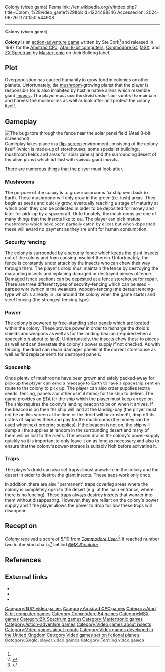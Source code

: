 Colony (video game)
Permalink: //en.wikipedia.org/w/index.php?title=Colony_%28video_game%29&oldid=1224498846
Accessed on: 2024-06-26T17:01:50.544908



------
Colony (video game)
{{About|the 1987 arcade adventure game|the 1988 first-person shooter|The Colony (video game)}}
{{Infobox video game
| title  = Colony
| image = colonygame.jpg
| developer = [[MC Lothlorien|Icon Design]]<ref name='rgrescue'>{{cite magazine |title=The Making of Rescue|magazine=Retro Gamer|issue=181|publisher=Future Publishing|date=17 May 2018|page=42-43}}</ref>
| publisher = [[Mastertronic]] (Bulldog)
| designer = Ste Cork
| engine =
| released ={{Video game release|EU|1987}}
| genre = [[Action-adventure game|Action-adventure]]
| modes = [[Single-player]]
| platforms = [[Amstrad CPC]], [[Atari 8-bit]], [[Commodore 64]], [[MSX]], [[ZX Spectrum]]
}}

'''''Colony''''' is an [[action-adventure game]] written by Ste Cork<ref name='rgrescue' /> and released in 1987 for the [[Amstrad CPC]], [[Atari 8-bit computers]], [[Commodore 64]], [[MSX]], and [[ZX Spectrum]] by [[Mastertronic]] on their Bulldog label.

==Plot==

Overpopulation has caused humanity to grow food in colonies on other planets. Unfortunately, the [[mushroom]]-growing planet that the player is responsible for is also inhabited by hostile native aliens which resemble giant [[insects]]. The player must use the droid under their control to maintain and harvest the mushrooms as well as look after and protect the colony itself.

==Gameplay==
[[File:Colony_Atari_8-bit_PAL_screenshot.png|thumb|left|The bugs tore through the fence near the solar panel field (Atari 8-bit screenshot)]]
Gameplay takes place in a [[flip-screen]] environment consisting of the colony itself (which is made-up of storehouses, some specialist buildings, mushroom fields and areas for solar panels) and the surrounding desert of the alien planet which is filled with various giant insects.

There are numerous things that the player must look-after.

===Mushrooms===

The purpose of the colony is to grow mushrooms for shipment back to Earth. These mushrooms will only grow in the green (i.e. lush) areas. They begin as seeds and quickly grow, eventually reaching a stage of maturity at which point they can be collected in order to be deposited for money and later for pick-up by a spacecraft. Unfortunately, the mushrooms are one of many things that the insects like to eat. The player can pick mature mushrooms which have been partially eaten by aliens but when deposited these will award no payment as they are unfit for human consumption.

===Security fencing===

The colony is surrounded by a security fence which keeps the giant insects out of the colony and from causing mischief therein. Unfortunately, the fence is constantly under attack by the insects who can chew their way through them. The player's droid must maintain the fence by destroying the marauding insects and replacing damaged or destroyed pieces of fence. Damaged fence sections can be deposited at a fence storehouse for repair. There are three different types of security-fencing which can be used - barbed wire (which is the weakest), wooden-fencing (the default fencing-type which is already in use around the colony when the game starts) and steel fencing (the strongest fencing type).

===Power===

The colony is powered by free-standing [[Photovoltaic module|solar panels]] which are located within the colony. These provide power in order to recharge the droid's shields and weapons as well as for the landing beacon (required when a spaceship is about to land). Unfortunately, the insects chew these to pieces as well and can devastate the colony's power supply if not checked. As with fencing, the droid can repair damaged panels at the correct storehouse as well as find replacements for destroyed panels.

===Spaceship===

Once plenty of mushrooms have been grown and safely packed-away for pick-up the player can send a message to Earth to have a spaceship sent en route to the colony to pick up. The player can also order supplies (extra seeds, fencing, panels and other useful items) for the ship to deliver. The game provides an [[Estimated time of arrival|ETA]] for the ship which the player must keep an eye on. The ship requires the colony's landing beacon to be on when it arrives. If the beacon is on then the ship will land at the landing-bay (the player must not be on this screen at the time or the droid will be crushed!), drop off its crates of supplies there and pay for the mushrooms (the money can be used when next ordering supplies). If the beacon is not on, the ship will dump all the supplies at random in the surrounding desert and many of them will be lost to the aliens. The beacon drains the colony's power-supply quickly so it is important to only leave it on as long as necessary and also to ensure that the colony's power-storage is suitably high before activating it.

===Traps===

The player's droid can also set traps almost anywhere in the colony and the desert in order to destroy the giant insects. These traps work only once.

In addition, there are also "permanent" traps covering areas where the colony is completely open to the desert (e.g. at the main entrance, where there is no fencing). These traps always destroy insects that wander into them without disappearing. However, they are reliant on the colony's power supply and if the player allows the power to drop too low these traps will disappear.

==Reception==
''Colony'' received a score of 5/10 from ''[[Commodore User]]''.<ref name=commodore>{{cite journal | author=Hetherington, Tony | title=Screen Scene; ''Colony'' | journal=[[Commodore User]] | date=July 1987 | page=55 }}</ref> It reached number two in the Atari charts<ref>{{cite magazine|magazine=Atari User|title=Gallup Charts|publisher=Database|date=June 1987|page=7}}</ref> behind ''[[BMX Simulator]]''.

==References==
<references />

==External links==
*{{WoS game|id=0001014|name=Colony}}
*{{lemon64 game|id=517|name=Colony}}
*{{atarimania|id=1123}}

[[Category:1987 video games]]
[[Category:Amstrad CPC games]]
[[Category:Atari 8-bit computer games]]
[[Category:Commodore 64 games]]
[[Category:MSX games]]
[[Category:ZX Spectrum games]]
[[Category:Mastertronic games]]
[[Category:Action-adventure games]]
[[Category:Video games about insects]]
[[Category:Video games about robots]]
[[Category:Video games developed in the United Kingdom]]
[[Category:Video games set on fictional planets]]
[[Category:Single-player video games]]
[[Category:Farming video games]]